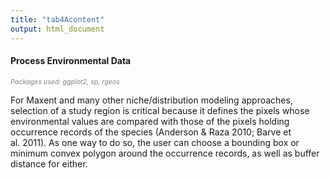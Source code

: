 ```yaml
---
title: "tab4Acontent"
output: html_document
---
```

#### Process Environmental Data  
<span style="font-size:8pt; font-style:italic;color:gray">Packages used: ggplot2, sp, rgeos</span>  

 For Maxent and many other niche/distribution modeling approaches, selection of a study region is critical because it defines the pixels whose environmental values are compared with those of the pixels holding occurrence records of the species (Anderson & Raza 2010; Barve et al. 2011). As one way to do so, the user can choose a bounding box or minimum convex polygon around the occurrence records, as well as buffer distance for either.
